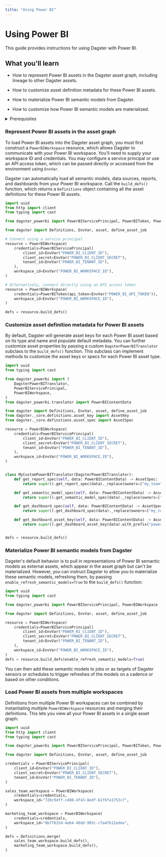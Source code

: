 ```yaml
---
title: "Using Power BI"
---
```


# Using Power BI

<ExperimentalCallout />

This guide provides instructions for using Dagster with Power BI.

## What you'll learn

- How to represent Power BI assets in the Dagster asset graph, including lineage to other Dagster assets.

- How to customize asset definition metadata for these Power BI assets.

- How to materialize Power BI semantic models from Dagster.

- How to customize how Power BI semantic models are materialized.

<details>
  <summary>Prerequisites</summary>

- Familiarity with asset definitions and the Dagster asset graph

- Familiarity with Dagster resources - Familiarity with Power BI concepts, like semantic models, data sources, reports, and dashboards

- A Power BI workspace

- A service principal configured to access Power BI, or an API access token. For more information, see [Embed Power BI content with service principal and an application secret](https://learn.microsoft.com/en-us/power-bi/developer/embedded/embed-service-principal) in the Power BI documentation.

</details>

### Represent Power BI assets in the asset graph

To load Power BI assets into the Dagster asset graph, you must first construct a `PowerBIWorkspace` resource, which allows Dagster to communicate with your Power BI workspace. You'll need to supply your workspace ID and credentials. You may configure a service principal or use an API access token, which can be passed directly or accessed from the environment using `EnvVar`.

Dagster can automatically load all semantic models, data sources, reports, and dashboards from your Power BI workspace. Call the `build_defs()` function, which returns a `Definitions` object containing all the asset definitions for these Power BI assets.

```python file=/integrations/power-bi/representing-power-bi-assets.py
import uuid
from http import client
from typing import cast

from dagster_powerbi import PowerBIServicePrincipal, PowerBIToken, PowerBIWorkspace

from dagster import Definitions, EnvVar, asset, define_asset_job

# Connect using a service principal
resource = PowerBIWorkspace(
    credentials=PowerBIServicePrincipal(
        client_id=EnvVar("POWER_BI_CLIENT_ID"),
        client_secret=EnvVar("POWER_BI_CLIENT_SECRET"),
        tenant_id=EnvVar("POWER_BI_TENANT_ID"),
    ),
    workspace_id=EnvVar("POWER_BI_WORKSPACE_ID"),
)

# Alternatively, connect directly using an API access token
resource = PowerBIWorkspace(
    credentials=PowerBIToken(api_token=EnvVar("POWER_BI_API_TOKEN")),
    workspace_id=EnvVar("POWER_BI_WORKSPACE_ID"),
)

defs = resource.build_defs()
```

### Customize asset definition metadata for Power BI assets

By default, Dagster will generate asset keys for each Power BI asset based on its type and name and populate default metadata. You can further customize asset properties by passing a custom `DagsterPowerBITranslator` subclass to the `build_defs()` function. This subclass can implement methods to customize the asset keys or specs for each Power BI asset type.

```python file=/integrations/power-bi/customize-power-bi-asset-defs.py
import uuid
from typing import cast

from dagster_powerbi import (
    DagsterPowerBITranslator,
    PowerBIServicePrincipal,
    PowerBIWorkspace,
)
from dagster_powerbi.translator import PowerBIContentData

from dagster import Definitions, EnvVar, asset, define_asset_job
from dagster._core.definitions.asset_key import AssetKey
from dagster._core.definitions.asset_spec import AssetSpec

resource = PowerBIWorkspace(
    credentials=PowerBIServicePrincipal(
        client_id=EnvVar("POWER_BI_CLIENT_ID"),
        client_secret=EnvVar("POWER_BI_CLIENT_SECRET"),
        tenant_id=EnvVar("POWER_BI_TENANT_ID"),
    ),
    workspace_id=EnvVar("POWER_BI_WORKSPACE_ID"),
)


class MyCustomPowerBITranslator(DagsterPowerBITranslator):
    def get_report_spec(self, data: PowerBIContentData) -> AssetSpec:
        return super().get_report_spec(data)._replace(owners=["my_team"])

    def get_semantic_model_spec(self, data: PowerBIContentData) -> AssetSpec:
        return super().get_semantic_model_spec(data)._replace(owners=["my_team"])

    def get_dashboard_spec(self, data: PowerBIContentData) -> AssetSpec:
        return super().get_dashboard_spec(data)._replace(owners=["my_team"])

    def get_dashboard_asset_key(self, data: PowerBIContentData) -> AssetKey:
        return super().get_dashboard_asset_key(data).with_prefix("powerbi")


defs = resource.build_defs()
```

### Materialize Power BI semantic models from Dagster

Dagster's default behavior is to pull in representations of Power BI semantic models as external assets, which appear in the asset graph but can't be materialized. However, you can instruct Dagster to allow you to materialize these semantic models, refreshing them, by passing `enable_refresh_semantic_models=True` to the `build_defs()` function:

```python file=/integrations/power-bi/materialize-semantic-models.py
import uuid
from typing import cast

from dagster_powerbi import PowerBIServicePrincipal, PowerBIWorkspace

from dagster import Definitions, EnvVar, asset, define_asset_job

resource = PowerBIWorkspace(
    credentials=PowerBIServicePrincipal(
        client_id=EnvVar("POWER_BI_CLIENT_ID"),
        client_secret=EnvVar("POWER_BI_CLIENT_SECRET"),
        tenant_id=EnvVar("POWER_BI_TENANT_ID"),
    ),
    workspace_id=EnvVar("POWER_BI_WORKSPACE_ID"),
)
defs = resource.build_defs(enable_refresh_semantic_models=True)
```

You can then add these semantic models to jobs or as targets of Dagster sensors or schedules to trigger refreshes of the models on a cadence or based on other conditions.

### Load Power BI assets from multiple workspaces

Definitions from multiple Power BI workspaces can be combined by instantiating multiple `PowerBIWorkspace` resources and merging their definitions. This lets you view all your Power BI assets in a single asset graph:

```python file=/integrations/power-bi/multiple-power-bi-workspaces.py
import uuid
from http import client
from typing import cast

from dagster_powerbi import PowerBIServicePrincipal, PowerBIToken, PowerBIWorkspace

from dagster import Definitions, EnvVar, asset, define_asset_job

credentials = PowerBIServicePrincipal(
    client_id=EnvVar("POWER_BI_CLIENT_ID"),
    client_secret=EnvVar("POWER_BI_CLIENT_SECRET"),
    tenant_id=EnvVar("POWER_BI_TENANT_ID"),
)

sales_team_workspace = PowerBIWorkspace(
    credentials=credentials,
    workspace_id="726c94ff-c408-4f43-8edf-61fbfa1753c7",
)

marketing_team_workspace = PowerBIWorkspace(
    credentials=credentials,
    workspace_id="8b7f815d-4e64-40dd-993c-cfa4fb12edee",
)

defs = Definitions.merge(
    sales_team_workspace.build_defs(),
    marketing_team_workspace.build_defs(),
)
```
